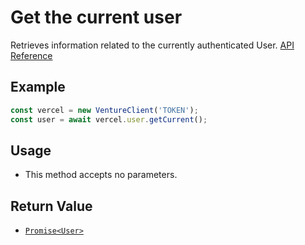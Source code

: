# Get the current user

Retrieves information related to the currently authenticated User.
[API Reference](https://vercel.com/docs/rest-api/endpoints#get-the-user)

## Example

```js
const vercel = new VentureClient('TOKEN');
const user = await vercel.user.getCurrent();
```

## Usage

- This method accepts no parameters.

## Return Value

- [`Promise<User>`](/docs/types/user/User.mdx)
